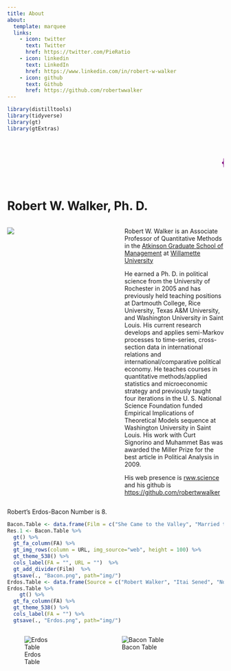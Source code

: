 ```yaml
---
title: About
about:
  template: marquee
  links:
    - icon: twitter
      text: Twitter
      href: https://twitter.com/PieRatio
    - icon: linkedin
      text: LinkedIn
      href: https://www.linkedin.com/in/robert-w-walker
    - icon: github
      text: Github
      href: https://github.com/robertwwalker
---
```


```r
library(distilltools)
library(tidyverse)
library(gt)
library(gtExtras)
```

<marquee scrollamount="10"><h1><p style="color:purple;">{{< fa brands r-project >}}obertwwalker.github.io <br></p></h1></marquee>


# Robert W. Walker, Ph. D.

:::: {.columns}
::: {.column width="40%"}
![](RWW.jpeg)
:::
::: {.column width="10%"}

:::
::: {.column width="50%"}
Robert W. Walker is an Associate Professor of Quantitative Methods in the [Atkinson Graduate School of Management](https://willamette.edu/mba/admission/index.html) at [Willamette University](https://willamette.edu/)

He earned a Ph. D. in political science from the University of Rochester in 2005 and has previously held teaching positions at Dartmouth College, Rice University, Texas A&M University, and Washington University in Saint Louis. His current research develops and applies semi-Markov processes to time-series, cross-section data in international relations and international/comparative political economy. He teaches courses in quantitative methods/applied statistics and microeconomic strategy and previously taught four iterations in the U. S. National Science Foundation funded Empirical Implications of Theoretical Models sequence at Washington University in Saint Louis. His work with Curt Signorino and Muhammet Bas was awarded the Miller Prize for the best article in Political Analysis in 2009.

His web presence is [rww.science](https://rww.science) and his github is [https://github.com/robertwwalker](https://github.com/robertwwalker)
        
:::
::::

Robert's Erdos-Bacon Number is 8.

```r
Bacon.Table <- data.frame(Film = c("She Came to the Valley", "Married to the Mob", "The Witches of Eastwick", "A Few Good Men"), Source = c("Robert Walker", "Dean Stockwell", "Michelle Pfeiffer", "Jack Nicholson"), FA = rep("arrow-right-long", 4), Target = c("Dean Stockwell", "Michelle Pfeiffer", "Jack Nicholson", "Kevin Bacon"), URL = c("https://upload.wikimedia.org/wikipedia/commons/3/3b/Dean_Stockwell_01_%286940352648%29.jpg","https://upload.wikimedia.org/wikipedia/commons/7/70/Michelle_Pfeiffer_2007.jpg","https://upload.wikimedia.org/wikipedia/commons/e/ec/Jack_Nicholson_2001.jpg","https://upload.wikimedia.org/wikipedia/commons/9/98/Kevin_Bacon_Cannes_2004.jpg"))
Res.1 <- Bacon.Table %>%
  gt() %>%
  gt_fa_column(FA) %>%
  gt_img_rows(column = URL, img_source="web", height = 100) %>%
  gt_theme_538() %>%
  cols_label(FA = "", URL = "")  %>%
  gt_add_divider(Film)  %>%
  gtsave(., "Bacon.png", path="img/")
Erdos.Table <- data.frame(Source = c("Robert Walker", "Itai Sened", "Norman Schofield", "Craig Tovey"), FA = rep("arrow-right-long", 4), Target = c("Itai Sened", "Norman Schofield", "Craig Tovey", "Paul Erdos"))
Erdos.Table %>%
    gt() %>%
  gt_fa_column(FA) %>%
  gt_theme_538() %>%
  cols_label(FA = "") %>%
  gtsave(., "Erdos.png", path="img/")
```

:::: {.columns}
::: {.column width="30%"}
![Erdos Table](img/Erdos.png)
:::

::: {.column width="10%"}
:::

::: {.column width="60%"}
![Bacon Table](img/Bacon.png)
:::
::::